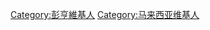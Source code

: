 {{Topicon
|image=Coat of arms of Pahang.svg
|size=25px
|alt=这位用户是彭亨人
|link=分类:彭亨維基人
}}
{{Userbox
  |border-c = black
  |border-s = 1
  |id-c     = black
  |id-s     = 9
  |id-fc    = skyblue
  |info-s   = 9
  |info-fc  = black
  |info-c   = white
  |id       = [[File:Flag_of_Pahang.svg|80px]]
  |info     = '''這名用戶是[[彭亨|<span style= color:#FF0000>彭亨</span>]]人。'''
}}

[[Category:彭亨維基人]]
[[Category:马来西亚维基人]]